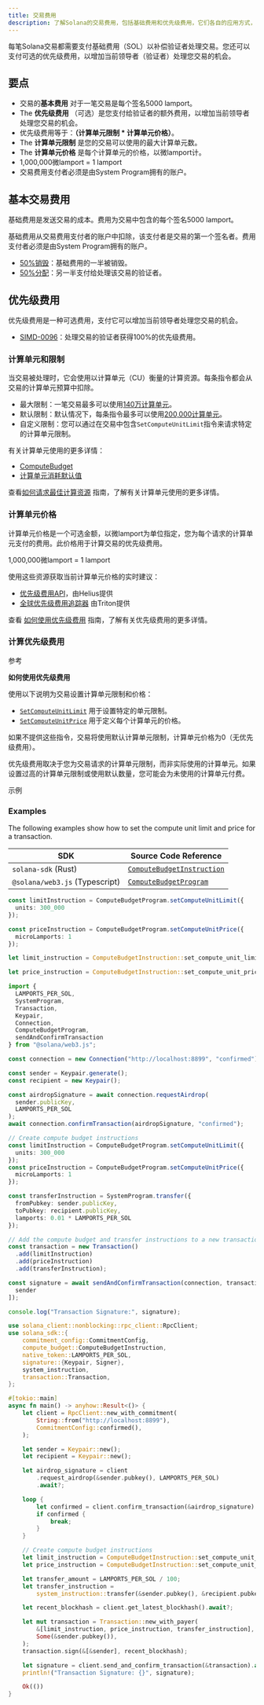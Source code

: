 ```yaml
---
title: 交易费用
description: 了解Solana的交易费用，包括基础费用和优先级费用，它们各自的应用方式，以及在交易中管理计算单元的最佳实践。
---
```


每笔Solana交易都需要支付基础费用（SOL）以补偿验证者处理交易。您还可以支付可选的优先级费用，以增加当前领导者（验证者）处理您交易的机会。

## 要点

* 交易的**基本费用** 对于一笔交易是每个签名5000 lamport。
* The **优先级费用**
  （可选）是您支付给验证者的额外费用，以增加当前领导者处理您交易的机会。
* 优先级费用等于：**（计算单元限制 \* 计算单元价格）**。
* The **计算单元限制** 是您的交易可以使用的最大计算单元数。
* The **计算单元价格** 是每个计算单元的价格，以微lamport计。
* 1,000,000微lamport = 1 lamport
* 交易费用支付者必须是由System Program拥有的账户。

## 基本交易费用

基础费用是发送交易的成本。费用为交易中包含的每个签名5000 lamport。

基础费用从交易费用支付者的账户中扣除，该支付者是交易的第一个签名者。费用支付者必须是由System
Program拥有的账户。

* [50%销毁](https://github.com/anza-xyz/agave/blob/v2.1.13/sdk/fee-calculator/src/lib.rs#L70)：基础费用的一半被销毁。
* [50%分配](https://github.com/anza-xyz/agave/blob/e621336acad4f5d6e5b860eaa1b074b01c99253c/runtime/src/bank/fee_distribution.rs#L58-L62)：另一半支付给处理该交易的验证者。

## 优先级费用

优先级费用是一种可选费用，支付它可以增加当前领导者处理您交易的机会。

* [SIMD-0096](https://github.com/solana-foundation/solana-improvement-documents/blob/main/proposals/0096-reward-collected-priority-fee-in-entirety.md)：处理交易的验证者获得100%的优先级费用。

### 计算单元和限制

当交易被处理时，它会使用以计算单元（CU）衡量的计算资源。每条指令都会从交易的计算单元预算中扣除。

* 最大限制：一笔交易最多可以使用[140万计算单元](https://github.com/anza-xyz/agave/blob/v2.1.13/compute-budget/src/compute_budget_limits.rs#L14)。
* 默认限制：默认情况下，每条指令最多可以使用[200,000计算单元](https://github.com/anza-xyz/agave/blob/v2.1.13/compute-budget/src/compute_budget_limits.rs#L10)。
* 自定义限制：您可以通过在交易中包含`SetComputeUnitLimit`指令来请求特定的计算单元限制。

有关计算单元使用的更多详情：

* [ComputeBudget](https://github.com/anza-xyz/agave/blob/v2.1.13/compute-budget/src/compute_budget.rs#L22-L130)
* [计算单元消耗默认值](https://github.com/anza-xyz/agave/blob/v2.1.13/compute-budget/src/compute_budget.rs#L149-L197)

查看[如何请求最佳计算资源](/developers/guides/advanced/how-to-request-optimal-compute)
指南，了解有关计算单元使用的更多详情。

### 计算单元价格

计算单元价格是一个可选金额，以微lamport为单位指定，您为每个请求的计算单元支付的费用。此价格用于计算交易的优先级费用。

<Callout>1,000,000微lamport = 1 lamport</Callout>

使用这些资源获取当前计算单元价格的实时建议：

* [优先级费用API](https://docs.helius.dev/solana-apis/priority-fee-api)，由Helius提供
* [全球优先级费用追踪器](https://triton.one/solana-prioritization-fees/)
  由Triton提供

查看 [如何使用优先级费用](/developers/guides/advanced/how-to-use-priority-fees)
指南，了解有关优先级费用的更多详情。

### 计算优先级费用

参考

**如何使用优先级费用**

使用以下说明为交易设置计算单元限制和价格：

* [`SetComputeUnitLimit`](https://github.com/anza-xyz/agave/blob/v2.1.13/sdk/src/compute_budget.rs#L42-L44)
  用于设置特定的单元限制。
* [`SetComputeUnitPrice`](https://github.com/anza-xyz/agave/blob/v2.1.13/sdk/src/compute_budget.rs#L48-L50)
  用于定义每个计算单元的价格。

<Callout>
  如果不提供这些指令，交易将使用默认计算单元限制，计算单元价格为0（无优先级费用）。

优先级费用取决于您为交易请求的计算单元限制，而非实际使用的计算单元。如果设置过高的计算单元限制或使用默认数量，您可能会为未使用的计算单元付费。

示例

</Callout>

### Examples

The following examples show how to set the compute unit limit and price for a
transaction.

| SDK                            | Source Code Reference                                                                                                          |
| ------------------------------ | ------------------------------------------------------------------------------------------------------------------------------ |
| `solana-sdk` (Rust)            | [`ComputeBudgetInstruction`](https://github.com/anza-xyz/agave/blob/v2.1.13/sdk/src/compute_budget.rs#L17-L31)                 |
| `@solana/web3.js` (Typescript) | [`ComputeBudgetProgram`](https://github.com/solana-foundation/solana-web3.js/blob/v1.98.0/src/programs/compute-budget.ts#L218) |

<CodeTabs storage="compute-budget">

```ts !! title="Typescript"
const limitInstruction = ComputeBudgetProgram.setComputeUnitLimit({
  units: 300_000
});

const priceInstruction = ComputeBudgetProgram.setComputeUnitPrice({
  microLamports: 1
});
```

```rust !! title="Rust"
let limit_instruction = ComputeBudgetInstruction::set_compute_unit_limit(300_000);

let price_instruction = ComputeBudgetInstruction::set_compute_unit_price(1);
```

</CodeTabs>

<CodeTabs storage="compute-budget" flags="r">

```ts !! title="Typescript"
import {
  LAMPORTS_PER_SOL,
  SystemProgram,
  Transaction,
  Keypair,
  Connection,
  ComputeBudgetProgram,
  sendAndConfirmTransaction
} from "@solana/web3.js";

const connection = new Connection("http://localhost:8899", "confirmed");

const sender = Keypair.generate();
const recipient = new Keypair();

const airdropSignature = await connection.requestAirdrop(
  sender.publicKey,
  LAMPORTS_PER_SOL
);
await connection.confirmTransaction(airdropSignature, "confirmed");

// Create compute budget instructions
const limitInstruction = ComputeBudgetProgram.setComputeUnitLimit({
  units: 300_000
});
const priceInstruction = ComputeBudgetProgram.setComputeUnitPrice({
  microLamports: 1
});

const transferInstruction = SystemProgram.transfer({
  fromPubkey: sender.publicKey,
  toPubkey: recipient.publicKey,
  lamports: 0.01 * LAMPORTS_PER_SOL
});

// Add the compute budget and transfer instructions to a new transaction
const transaction = new Transaction()
  .add(limitInstruction)
  .add(priceInstruction)
  .add(transferInstruction);

const signature = await sendAndConfirmTransaction(connection, transaction, [
  sender
]);

console.log("Transaction Signature:", signature);
```

```rust !! title="Rust"
use solana_client::nonblocking::rpc_client::RpcClient;
use solana_sdk::{
    commitment_config::CommitmentConfig,
    compute_budget::ComputeBudgetInstruction,
    native_token::LAMPORTS_PER_SOL,
    signature::{Keypair, Signer},
    system_instruction,
    transaction::Transaction,
};

#[tokio::main]
async fn main() -> anyhow::Result<()> {
    let client = RpcClient::new_with_commitment(
        String::from("http://localhost:8899"),
        CommitmentConfig::confirmed(),
    );

    let sender = Keypair::new();
    let recipient = Keypair::new();

    let airdrop_signature = client
        .request_airdrop(&sender.pubkey(), LAMPORTS_PER_SOL)
        .await?;

    loop {
        let confirmed = client.confirm_transaction(&airdrop_signature).await?;
        if confirmed {
            break;
        }
    }

    // Create compute budget instructions
    let limit_instruction = ComputeBudgetInstruction::set_compute_unit_limit(300_000);
    let price_instruction = ComputeBudgetInstruction::set_compute_unit_price(1);

    let transfer_amount = LAMPORTS_PER_SOL / 100;
    let transfer_instruction =
        system_instruction::transfer(&sender.pubkey(), &recipient.pubkey(), transfer_amount);

    let recent_blockhash = client.get_latest_blockhash().await?;

    let mut transaction = Transaction::new_with_payer(
        &[limit_instruction, price_instruction, transfer_instruction],
        Some(&sender.pubkey()),
    );
    transaction.sign(&[&sender], recent_blockhash);

    let signature = client.send_and_confirm_transaction(&transaction).await?;
    println!("Transaction Signature: {}", signature);

    Ok(())
}
```

</CodeTabs>
